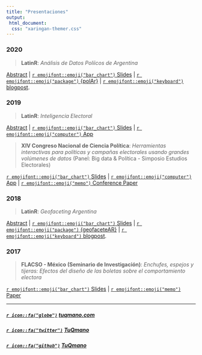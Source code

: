 ```yaml
---
title: "Presentaciones"
output: 
 html_document:
  css: "xaringan-themer.css"
---
```





### 2020

 > **LatinR**: *Análisis de Datos Políicos de Argentina* 

[Abstract]() | [`r emojifont::emoji("bar_chart")` Slides]() | [`r emojifont::emoji("package")` {polAr}](https://electorarg.github.io/polAr/) | [`r emojifont::emoji("keyboard")` blogpost](https://www.tuqmano.com/2020/05/22/empaquetar/).






### 2019

> **LatinR**: *Inteligencia Electoral* 

[Abstract](https://github.com/LatinR/presentaciones-LatinR2019/blob/master/presentaciones/LatinR2019_paper_15.pdf) | [`r emojifont::emoji("bar_chart")` Slides](https://docs.google.com/presentation/d/1e78jzqMum2vjT-vQTrhoWJrroPLi8EgMPBXjoKJ7acA/edit#slide=id.p) | [`r emojifont::emoji("computer")` App](http://inteligenciaelectoral.mentacomunicacion.com.ar/) 

> **XIV Congreso Nacional de Ciencia Política**: *Herramientas interactivas para políticas y campañas electorales usando grandes volúmenes de datos* (Panel: Big data & Política - Simposio Estudios Electorales) 

[`r emojifont::emoji("bar_chart")` Slides](https://www.researchgate.net/publication/334573215) | [`r emojifont::emoji("computer")` App](http://socioeconomico.mentacomunicacion.com.ar/) | [`r emojifont::emoji("memo")` Conference Paper](https://www.researchgate.net/publication/334572755) 


### 2018

> **LatinR**: *Geofaceting Argentina* 

[Abstract](https://github.com/TuQmano/geofacet_ARG/blob/master/.LatinR/Geofaceting_Argentina_RuizNicolini.pdf) | [`r emojifont::emoji("bar_chart")` Slides](https://www.researchgate.net/publication/327382101_Geofaceting_Argentina_LatinR_2018) | [`r emojifont::emoji("package")` {geofaceteAR}](https://electorarg.github.io/geofaceteAR/) | [`r emojifont::emoji("keyboard")` blogpost](https://www.tuqmano.com/2020/05/22/empaquetar/).


### 2017

> **FLACSO - México (Seminario de Investigación)**: *Enchufes, espejos y tijeras: Efectos del diseño de las boletas sobre el comportamiento electora* 

[`r emojifont::emoji("bar_chart")` Slides](https://www.researchgate.net/publication/322642019) | [`r emojifont::emoji("memo")` Paper](https://www.researchgate.net/publication/322663247)



---


##### [`r icon::fa("globe")`](https://www.tuqmano.com/) [tuqmano.com](https://www.tuqmano.com/) 
##### [`r icon::fa("twitter")`](https://twitter.com/TuQmano)  [TuQmano](https://twitter.com/TuQmano) 
##### [`r icon::fa("github")`](https://github.com/tuqmano) [TuQmano](https://github.com/tuqmano)

